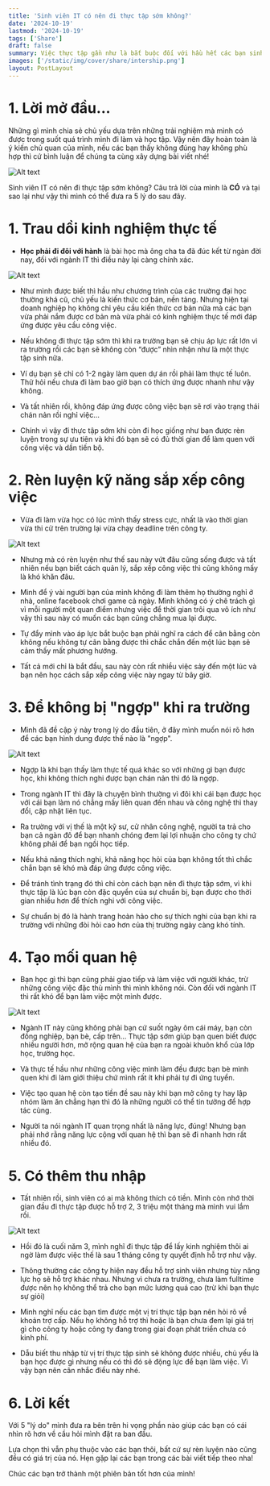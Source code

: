 ```yaml
---
title: 'Sinh viên IT có nên đi thực tập sớm không?'
date: '2024-10-19'
lastmod: '2024-10-19'
tags: ['Share']
draft: false
summary: Việc thực tập gần như là bắt buộc đối với hầu hết các bạn sinh viên khi chuẩn bị ra trường. Nhưng "thực tập sớm" lại là câu chuyện khác, có người nói nên tập trung vào việc học, có người lại khuyên đi thực tập sớm để lấy kinh nghiệm. Bài viết này mình sẽ chia sẻ ý kiến của mình việc đi thực tập từ sớm.
images: ['/static/img/cover/share/intership.png']
layout: PostLayout
---
```


<TOCInline toc={props.toc} asDisclosure toHeading={3} />

# 1. Lời mở đầu...

Những gì mình chia sẻ chủ yếu dựa trên những trải nghiệm mà mình có được trong suốt quá trình mình đi làm và học tập. Vậy nên đây hoàn toàn là ý kiến chủ quan của mình, nếu các bạn thấy không đúng hay không phù hợp thì cứ bình luận để chúng ta cùng xây dựng bài viết nhé!

![Alt text](/static/img/share/attitude_more_aptitude_1.png 'image')

Sinh viên IT có nên đi thực tập sớm không? Câu trả lời của mình là **CÓ** và tại sao lại như vậy thì mình có thể đưa ra 5 lý do sau đây.

# 1. Trau dồi kinh nghiệm thực tế

- **Học phải đi đôi với hành** là bài học mà ông cha ta đã đúc kết từ ngàn đời nay, đối với ngành IT thì điều này lại càng chính xác.

![Alt text](/static/img/share/internship_1.png 'image')

- Như mình được biết thì hầu như chương trình của các trường đại học thường khá cũ, chủ yếu là kiến thức cơ bản, nền tảng. Nhưng hiện tại doanh nghiệp họ không chỉ yêu cầu kiến thức cơ bản nữa mà các bạn vừa phải nắm được cơ bản mà vừa phải có kinh nghiệm thực tế mới đáp ứng được yêu cầu công việc.

- Nếu không đi thực tập sớm thì khi ra trường bạn sẽ chịu áp lực rất lớn vì ra trường rồi các bạn sẽ không còn “được” nhìn nhận như là một thực tập sinh nữa.

- Ví dụ bạn sẽ chỉ có 1-2 ngày làm quen dự án rồi phải làm thực tế luôn. Thử hỏi nếu chưa đi làm bao giờ bạn có thích ứng được nhanh như vậy không.

- Và tất nhiên rồi, không đáp ứng được công việc bạn sẽ rơi vào trạng thái chán nản rồi nghỉ việc…

- Chính vì vậy đi thực tập sớm khi còn đi học giống như bạn được rèn luyện trong sự ưu tiên và khi đó bạn sẽ có đủ thời gian để làm quen với công việc và dần tiến bộ.

# 2. Rèn luyện kỹ năng sắp xếp công việc

- Vừa đi làm vừa học có lúc mình thấy stress cực, nhất là vào thời gian vừa thi cử trên trường lại vừa chạy deadline trên công ty.

![Alt text](/static/img/share/internship_2.png 'image')

- Nhưng mà có rèn luyện như thế sau này vứt đâu cũng sống được và tất nhiên nếu bạn biết cách quản lý, sắp xếp công việc thì cũng không mấy là khó khăn đâu.

- Mình để ý vài người bạn của mình không đi làm thêm họ thường nghỉ ở nhà, online facebook chơi game cả ngày.
  Mình không có ý chê trách gì vì mỗi người một quan điểm nhưng việc để thời gian trôi qua vô ích như vậy thì sau này có muốn các bạn cũng chẳng mua lại được.

- Tự đẩy mình vào áp lực bắt buộc bạn phải nghĩ ra cách để cân bằng còn không nếu không tự cân bằng được thì chắc chắn đến một lúc bạn sẽ cảm thấy mất phương hướng.

- Tất cả mới chỉ là bắt đầu, sau này còn rất nhiều việc sảy đến một lúc và bạn nên học cách sắp xếp công việc này ngay từ bây giờ.

# 3. Để không bị "ngợp" khi ra trường

- Mình đã đề cập ý này trong lý do đầu tiên, ở đây mình muốn nói rõ hơn để các bạn hình dung được thế nào là "ngợp".

![Alt text](/static/img/share/internship_3.png 'image')

- Ngợp là khi bạn thấy làm thực tế quá khác so với những gì bạn được học, khi không thích nghi được bạn chán nản thì đó là ngợp.

- Trong ngành IT thì đây là chuyện bình thường vì đôi khi cái bạn được học với cái bạn làm nó chẳng mấy liên quan đến nhau và công nghệ thì thay đổi, cập nhật liên tục.

- Ra trường với vị thế là một kỹ sư, cử nhân công nghệ, người ta trả cho bạn cả ngàn đô để bạn nhanh chóng đem lại lợi nhuận cho công ty chứ không phải để bạn ngồi học tiếp.

- Nếu khả năng thích nghi, khả năng học hỏi của bạn không tốt thì chắc chắn bạn sẽ khó mà đáp ứng được công việc.

- Để tránh tình trạng đó thì chỉ còn cách bạn nên đi thực tập sớm, vì khi thực tập là lúc bạn còn đặc quyền của sự chuẩn bị, bạn được cho thời gian nhiều hơn để thích nghi với công việc.

- Sự chuẩn bị đó là hành trang hoàn hảo cho sự thích nghi của bạn khi ra trường với những đòi hỏi cao hơn của thị trường ngày càng khó tính.

# 4. Tạo mối quan hệ

- Bạn học gì thì bạn cũng phải giao tiếp và làm việc với người khác, trừ những công việc đặc thù mình thì mình không nói. Còn đối với ngành IT thì rất khó để bạn làm việc một mình được.

![Alt text](/static/img/share/internship_4.png 'image')

- Ngành IT này cũng không phải bạn cứ suốt ngày ôm cái máy, bạn còn đồng nghiệp, bạn bè, cấp trên… Thực tập sớm giúp bạn quen biết được nhiều người hơn, mở rộng quan hệ của bạn ra ngoài khuôn khổ của lớp học, trường học.

- Và thực tế hầu như những công việc mình làm đều được bạn bè mình quen khi đi làm giới thiệu chứ mình rất ít khi phải tự đi ứng tuyển.

- Việc tạo quan hệ còn tạo tiền đề sau này khi bạn mở công ty hay lập nhóm làm ăn chẳng hạn thì đó là những người có thể tin tưởng để hợp tác cùng.

- Người ta nói ngành IT quan trọng nhất là năng lực, đúng! Nhưng bạn phải nhớ rằng năng lực cộng với quan hệ thì bạn sẽ đi nhanh hơn rất nhiều đó.

# 5. Có thêm thu nhập

- Tất nhiên rồi, sinh viên có ai mà không thích có tiền. Mình còn nhớ thời gian đầu đi thực tập được hỗ trợ 2, 3 triệu một tháng mà mình vui lắm rồi.

![Alt text](/static/img/share/internship_5.png 'image')

- Hồi đó là cuối năm 3, mình nghĩ đi thực tập để lấy kinh nghiệm thôi ai ngờ làm được việc thế là sau 1 tháng công ty quyết định hỗ trợ như vậy.

- Thông thường các công ty hiện nay đều hỗ trợ sinh viên nhưng tùy năng lực họ sẽ hỗ trợ khác nhau. Nhưng vì chưa ra trường, chưa làm fulltime được nên họ không thể trả cho bạn mức lương quá cao (trừ khi bạn thực sự giỏi)

- Mình nghĩ nếu các bạn tìm được một vị trí thực tập bạn nên hỏi rõ về khoản trợ cấp. Nếu họ không hỗ trợ thì hoặc là bạn chưa đem lại giá trị gì cho công ty hoặc công ty đang trong giai đoạn phát triển chưa có kinh phí.

- Dẫu biết thu nhập từ vị trí thực tập sinh sẽ không được nhiều, chủ yếu là bạn học được gì nhưng nếu có thì đó sẽ động lực để bạn làm việc. Vì vậy bạn nên cân nhắc điều này nhé.

# 6. Lời kết

Với 5 "lý do" mình đưa ra bên trên hi vọng phần nào giúp các bạn có cái nhìn rõ hơn về cầu hỏi mình đặt ra ban đầu.

Lựa chọn thì vẫn phụ thuộc vào các bạn thôi, bất cứ sự rèn luyện nào cũng đều có giá trị của nó. Hẹn gặp lại các bạn trong các bài viết tiếp theo nha!

Chúc các bạn trở thành một phiên bản tốt hơn của mình!
